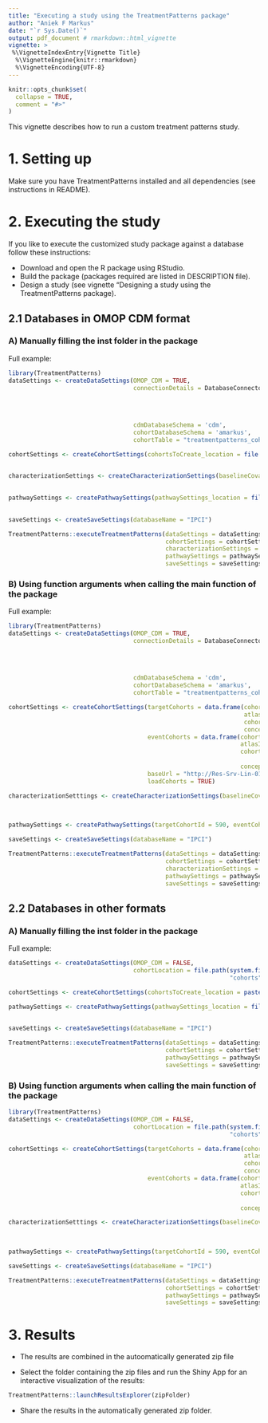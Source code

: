 ```yaml
---
title: "Executing a study using the TreatmentPatterns package"
author: "Aniek F Markus"
date: "`r Sys.Date()`"
output: pdf_document # rmarkdown::html_vignette
vignette: >
 %\VignetteIndexEntry{Vignette Title}
  %\VignetteEngine{knitr::rmarkdown}
  %\VignetteEncoding{UTF-8}
---
```


```r
knitr::opts_chunk$set(
  collapse = TRUE,
  comment = "#>"
)
```

This vignette describes how to run a custom treatment patterns study.


# 1. Setting up
Make sure you have TreatmentPatterns installed and all dependencies (see instructions in README).


# 2. Executing the study

If you like to execute the customized study package against a database follow these instructions:

- Download and open the R package using RStudio. 
- Build the package (packages required are listed in DESCRIPTION file).
- Design a study (see vignette "Designing a study using the TreatmentPatterns package).


## 2.1 Databases in OMOP CDM format

### A) Manually filling the inst folder in the package

Full example:
```r
library(TreatmentPatterns)
dataSettings <- createDataSettings(OMOP_CDM = TRUE,
                                   connectionDetails = DatabaseConnector::createConnectionDetails(dbms = Sys.getenv('dbms'),
                                                                                                  server = Sys.getenv('server'),
                                                                                                  user = Sys.getenv('user'),
                                                                                                  password = Sys.getenv('password'),
                                                                                                  port = Sys.getenv('port')),
                                   cdmDatabaseSchema = 'cdm',
                                   cohortDatabaseSchema = 'amarkus',
                                   cohortTable = "treatmentpatterns_cohorts")

cohortSettings <- createCohortSettings(cohortsToCreate_location = file.path(system.file(package = "TreatmentPatterns"),
                                                                            "examples", "OMOP CDM", "inst", "settings", "cohorts_to_create.csv"))

characterizationSettings <- createCharacterizationSettings(baselineCovariates_location = file.path(system.file(package = "TreatmentPatterns"),
                                                                                                   "examples", "OMOP CDM", "inst", "settings", "characterization_settings.csv"))

pathwaySettings <- createPathwaySettings(pathwaySettings_location = file.path(system.file(package = "TreatmentPatterns"),
                                                                              "examples", "OMOP CDM", "inst", "settings", "pathway_settings.csv"))

saveSettings <- createSaveSettings(databaseName = "IPCI")

TreatmentPatterns::executeTreatmentPatterns(dataSettings = dataSettings,
                                            cohortSettings = cohortSettings,
                                            characterizationSettings = characterizationSettings,
                                            pathwaySettings = pathwaySettings,
                                            saveSettings = saveSettings)
```


### B) Using function arguments when calling the main function of the package

Full example:
```r
library(TreatmentPatterns)
dataSettings <- createDataSettings(OMOP_CDM = TRUE,
                                   connectionDetails = DatabaseConnector::createConnectionDetails(dbms = Sys.getenv('dbms'),
                                                                                                  server = Sys.getenv('server'),
                                                                                                  user = Sys.getenv('user'),
                                                                                                  password = Sys.getenv('password'),
                                                                                                  port = Sys.getenv('port')),
                                   cdmDatabaseSchema = 'cdm',
                                   cohortDatabaseSchema = 'amarkus',
                                   cohortTable = "treatmentpatterns_cohorts")

cohortSettings <- createCohortSettings(targetCohorts = data.frame(cohortId = c(1),
                                                                  atlasId = c(590),
                                                                  cohortName = c('Hypertension'),
                                                                  conceptSet = ""),
                                       eventCohorts = data.frame(cohortId = c(10, 11, 12, 13, 14),
                                                                 atlasId = c(1777381,1777382, 1777383, 1777384, 1777385),
                                                                 cohortName = c('Hydrochlorothiazide', 'Metorolol',
                                                                                'Amlodipine', 'Lisinopril', 'Losartan'),
                                                                 conceptSet = c("", "", "", "", "")),
                                       baseUrl = "http://Res-Srv-Lin-01:8080/WebAPI",
                                       loadCohorts = TRUE)

characterizationSetttings <- createCharacterizationSettings(baselineCovariates = data.frame(covariateName = c('Male', 'Age', 
                                                                                                              'Charlson comorbidity index score'),
                                                                                            covariateId = c(8507001, 1002, 1901)))

pathwaySettings <- createPathwaySettings(targetCohortId = 590, eventCohortIds = c(10, 11, 12, 13, 14))

saveSettings <- createSaveSettings(databaseName = "IPCI")

TreatmentPatterns::executeTreatmentPatterns(dataSettings = dataSettings,
                                            cohortSettings = cohortSettings,
                                            characterizationSettings = characterizationSettings,
                                            pathwaySettings = pathwaySettings,
                                            saveSettings = saveSettings)
```


## 2.2 Databases in other formats

### A) Manually filling the inst folder in the package
Full example:
```r
dataSettings <- createDataSettings(OMOP_CDM = FALSE,
                                   cohortLocation = file.path(system.file(package = "TreatmentPatterns"), "examples", "other format", "inst",
                                                              "cohorts", "input_cohorts.csv"))

cohortSettings <- createCohortSettings(cohortsToCreate_location = paste0(system.file(package = "TreatmentPatterns"), "examples", "other format", "inst", "settings", "cohorts_to_create.csv"))

pathwaySettings <- createPathwaySettings(pathwaySettings_location = file.path(system.file(package = "TreatmentPatterns"),
                                                                              "examples", "other format", "inst", "settings", "pathway_settings.csv"))

saveSettings <- createSaveSettings(databaseName = "IPCI")

TreatmentPatterns::executeTreatmentPatterns(dataSettings = dataSettings,
                                            cohortSettings = cohortSettings,
                                            pathwaySettings = pathwaySettings,
                                            saveSettings = saveSettings)
```

### B) Using function arguments when calling the main function of the package
```r
library(TreatmentPatterns)
dataSettings <- createDataSettings(OMOP_CDM = FALSE,
                                   cohortLocation = file.path(system.file(package = "TreatmentPatterns"), "examples", "other format", "inst",
                                                              "cohorts", "input_cohorts.csv"))

cohortSettings <- createCohortSettings(targetCohorts = data.frame(cohortId = c(1),
                                                                  atlasId = c(1777380),
                                                                  cohortName = c('Hypertension'),
                                                                  conceptSet = ""),
                                       eventCohorts = data.frame(cohortId = c(10, 11, 12, 13, 14),
                                                                 atlasId = c(1777381,1777382, 1777383, 1777384, 1777385),
                                                                 cohortName = c('Hydrochlorothiazide', 'Metorolol',
                                                                                'Amlodipine', 'Lisinopril', 'Losartan'),
                                                                 conceptSet = c("", "", "", "", "")))

characterizationSetttings <- createCharacterizationSettings(baselineCovariates = data.frame(covariateName = c('Male', 'Age', 
                                                                                                              'Charlson comorbidity index score'),
                                                                                            covariateId = c(8507001, 1002, 1901)))

pathwaySettings <- createPathwaySettings(targetCohortId = 590, eventCohortIds = c(10, 11, 12, 13, 14))

saveSettings <- createSaveSettings(databaseName = "IPCI")

TreatmentPatterns::executeTreatmentPatterns(dataSettings = dataSettings,
                                            cohortSettings = cohortSettings,
                                            pathwaySettings = pathwaySettings,
                                            saveSettings = saveSettings)
```

# 3. Results

- The results are combined in the autoomatically generated zip file

- Select the folder containing the zip files and run the Shiny App for an interactive visualization of the results:
```r
TreatmentPatterns::launchResultsExplorer(zipFolder)
```

- Share the results in the automatically generated zip folder.

